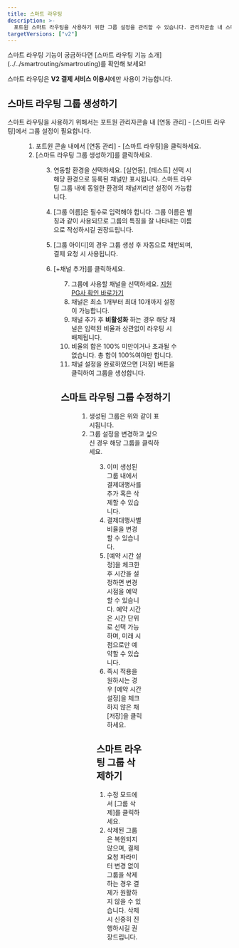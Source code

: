 ```yaml
---
title: 스마트 라우팅
description: >-
  포트원 스마트 라우팅을 사용하기 위한 그룹 설정을 관리할 수 있습니다. 관리자콘솔 내 스마트 라우팅 그룹 설정 방법을 안내합니다.
targetVersions: ["v2"]
---
```




<Hint style="info">
  스마트 라우팅 기능이 궁금하다면 [스마트 라우팅 기능 소개](../../smartrouting/smartrouting)를 확인해 보세요!

  스마트 라우팅은 **V2 결제 서비스 이용시**에만 사용이 가능합니다.
</Hint>

## 스마트 라우팅 그룹 생성하기

스마트 라우팅을 사용하기 위해서는 포트원 관리자콘솔 내 [연동 관리] - [스마트 라우팅]에서 그룹 설정이 필요합니다.

<Figure src={Image1} />

1. 포트원 콘솔 내에서 [연동 관리] - [스마트 라우팅]을 클릭하세요.
2. [스마트 라우팅 그룹 생성하기]를 클릭하세요.

<Figure src={Image2} />

3. 연동할 환경을 선택하세요. [실연동], [테스트] 선택 시 해당 환경으로 등록된 채널만 표시됩니다.
스마트 라우팅 그룹 내에 동일한 환경의 채널끼리만 설정이 가능합니다.

4. [그룹 이름]은 필수로 입력해야 합니다. 그룹 이름은 별칭과 같이 사용되므로 그룹의 특징을
잘 나타내는 이름으로 작성하시길 권장드립니다.

5. [그룹 아이디]의 경우 그룹 생성 후 자동으로 채번되며, 결제 요청 시 사용됩니다.

6. [+채널 추가]를 클릭하세요.

<Figure src={Image3} />

7. 그룹에 사용할 채널을 선택하세요. [지원 PG사 확인 바로가기](https://developers.portone.io/docs/ko/console/guide/smartrouting?v=v2#available-pg)
8. 채널은 최소 1개부터 최대 10개까지 설정이 가능합니다.
9. 채널 추가 후 **비활성화** 하는 경우 해당 채널은 입력된 비율과 상관없이 라우팅 시 배제됩니다.
10. 비율의 합은 100% 미만이거나 초과될 수 없습니다. 총 합이 100%여야만 합니다.
11. 채널 설정을 완료하였으면 [저장] 버튼을 클릭하여 그룹을 생성합니다.

## 스마트 라우팅 그룹 수정하기

<Figure src={Image4} />

1. 생성된 그룹은 위와 같이 표시됩니다.
2. 그룹 설정을 변경하고 싶으신 경우 해당 그룹을 클릭하세요.

<Figure src={Image5} />

3. 이미 생성된 그룹 내에서 결제대행사를 추가 혹은 삭제할 수 있습니다.
4. 결제대행사별 비율을 변경할 수 있습니다.
5. [예약 시간 설정]을 체크한 후 시간을 설정하면 변경 시점을 예약할 수 있습니다. 예약 시간은 시간 단위로
선택 가능하며, 미래 시점으로만 예약할 수 있습니다.
6. 즉시 적용을 원하시는 경우 [예약 시간 설정]을 체크하지 않은 채 [저장]을 클릭하세요.

## 스마트 라우팅 그룹 삭제하기

1. 수정 모드에서 [그룹 삭제]를 클릭하세요.
2. 삭제된 그룹은 복원되지 않으며, 결제 요청 파라미터 변경 없이 그룹을 삭제하는 경우 결제가
원활하지 않을 수 있습니다. 삭제 시 신중히 진행하시길 권장드립니다.
